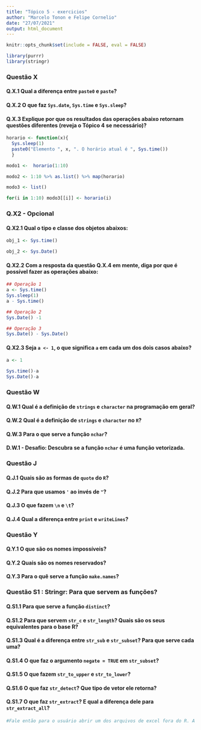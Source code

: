 ```yaml
---
title: "Tópico 5 - exercicios"
author: "Marcelo Tonon e Felipe Cornelio"
date: "27/07/2021"
output: html_document
---
```


```r
knitr::opts_chunk$set(include = FALSE, eval = FALSE)
```


```r
library(purrr)
library(stringr)
```


### Questão X

#### Q.X.1 Qual a diferença entre `paste0` e `paste`?

#### Q.X.2 O que faz `Sys.date`, `Sys.time` e `Sys.sleep`?

#### Q.X.3 Explique por que os resultados das operações abaixo retornam questões diferentes (reveja o Tópico 4 se necessário)?

```r

horario <- function(x){
  Sys.sleep(1)
  paste0("Elemento ", x, ". O horário atual é ", Sys.time())
  }

modo1 <-  horario(1:10)

modo2 <- 1:10 %>% as.list() %>% map(horario)

modo3 <- list()

for(i in 1:10) modo3[[i]] <- horario(i)
```

### Q.X2 - Opcional

#### Q.X2.1 Qual o tipo e classe dos objetos abaixos:

```r
obj_1 <- Sys.time()

obj_2 <- Sys.Date()
```

#### Q.X2.2 Com a resposta da questão Q.X.4 em mente, diga por que é possível fazer as operações abaixo:

```r
## Operação 1
a <- Sys.time()
Sys.sleep(1)
a - Sys.time()

## Operação 2
Sys.Date() -1

## Operação 3
Sys.Date() - Sys.Date()
```

#### Q.X2.3 Seja `a <- 1`, o que significa `a` em cada um dos dois casos abaixo?
```r
a <- 1
```
```r
Sys.time()-a
Sys.Date()-a
```


### Questão W

#### Q.W.1 Qual é a definição de `strings` e `character` na **programação em geral**?

#### Q.W.2 Qual é a definição de `strings` e `character` no `R`?

#### Q.W.3 Para o que serve a função `nchar`?

#### D.W.1 - **Desafio**: Descubra se a função `nchar` é uma função vetorizada.

### Questão J

#### Q.J.1 Quais são as formas de `quote` do `R`?

#### Q.J.2 Para que usamos `'` ao invés de `"`?

#### Q.J.3 O que fazem `\n` e `\t`?

#### Q.J.4 Qual a diferença entre `print` e `writeLines`?

### Questão Y

#### Q.Y.1 O que são os nomes impossíveis?

#### Q.Y.2 Quais são os nomes reservados?

#### Q.Y.3 Para o quê serve a função `make.names`?

### Questão S1 : Stringr: Para que servem as funções?

#### Q.S1.1 Para que serve a função `distinct`?

#### Q.S1.2 Para que servem `str_c` e `str_length`? Quais são os seus equivalentes para o base R?

#### Q.S1.3 Qual é a diferença entre `str_sub` e `str_subset`? Para que serve cada uma?

#### Q.S1.4 O que faz o argumento `negate = TRUE` em `str_subset`?

#### Q.S1.5 O que fazem `str_to_upper` e `str_to_lower`?

#### Q.S1.6 O que faz `str_detect`? Que tipo de vetor ele retorna?

#### Q.S1.7 O que faz `str_extract`? E qual a diferença dele para `str_extract_all`?


```r
#Fale então para o usuário abrir um dos arquivos de excel fora do R. A depender do software usado é possível que o sistema operacional podem gerar um arquivo com `$` na frente (isso ocorre especialmente quando o arquivo veio zipado). Esse arquivo pode estar oculto quando você entra na pasta inclusive. Relembre então de `\\$`! (Qualquer coisa, usa o paste0 mesmo para dizer essa parte.)
```

